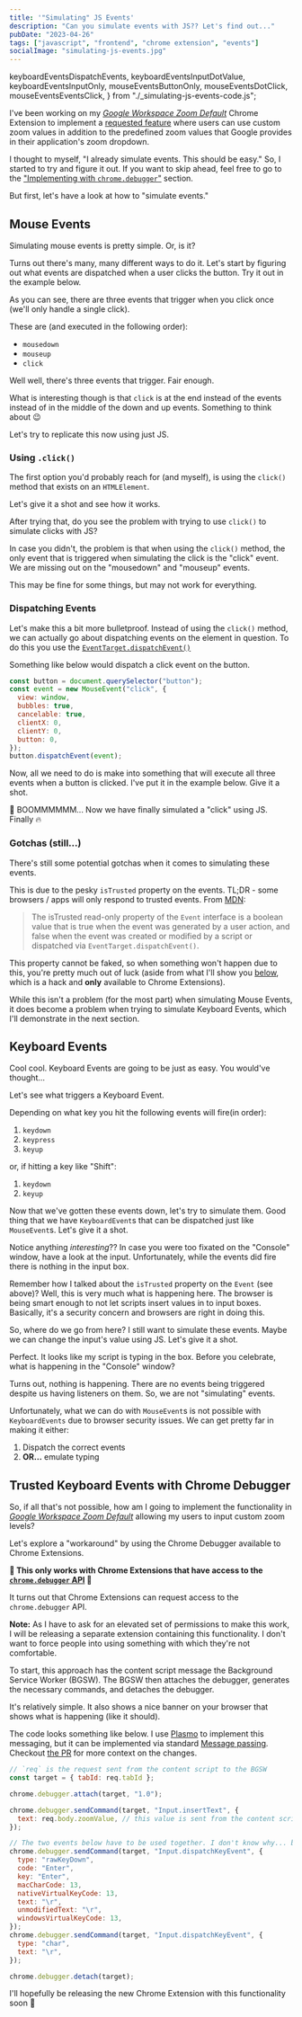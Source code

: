 ```yaml
---
title: '"Simulating" JS Events'
description: "Can you simulate events with JS?? Let's find out..."
pubDate: "2023-04-26"
tags: ["javascript", "frontend", "chrome extension", "events"]
socialImage: "simulating-js-events.jpg"
---
```


  keyboardEventsDispatchEvents,
  keyboardEventsInputDotValue,
  keyboardEventsInputOnly,
  mouseEventsButtonOnly,
  mouseEventsDotClick,
  mouseEventsEventsClick,
} from "./_simulating-js-events-code.js";


<NewExtensionNameBanner />

I've been working on my _[Google Workspace Zoom Default][webstore]_ Chrome Extension to implement a
[requested feature][feature-request] where users can use custom zoom values in addition to the predefined zoom values
that Google provides in their application's zoom dropdown.

I thought to myself, "I already simulate events. This should be easy." So, I started to try and figure it out. If you
want to skip ahead, feel free to go to the ["Implementing with `chrome.debugger`"](#trusted-keyboard-events-with-chrome-debugger)
section.

But first, let's have a look at how to "simulate events."

## Mouse Events

Simulating mouse events is pretty simple. Or, is it?

Turns out there's many, many different ways to do it. Let's start by figuring out what events are
dispatched when a user clicks the button. Try it out in the example below.

<SandpackEnv files={mouseEventsButtonOnly.files} client:idle />

As you can see, there are three events that trigger when you click once (we'll only handle a single click).

These are (and executed in the following order):

- `mousedown`
- `mouseup`
- `click`

Well well, there's three events that trigger. Fair enough.

What is interesting though is that `click` is at the end instead of the events instead of in the middle of the down and up
events. Something to think about 😉

Let's try to replicate this now using just JS.

### Using `.click()`

The first option you'd probably reach for (and myself), is using the `click()` method that exists on an `HTMLElement`.

Let's give it a shot and see how it works.

<SandpackEnv files={mouseEventsDotClick.files} client:visible />

After trying that, do you see the problem with trying to use `click()` to simulate clicks with JS?

In case you didn't, the problem is that when using the `click()` method, the only event that is triggered when simulating
the click is the "click" event. We are missing out on the "mousedown" and "mouseup" events.

This may be fine for some things, but may not work for everything.

### Dispatching Events

Let's make this a bit more bulletproof. Instead of using the `click()` method, we can actually go about dispatching events
on the element in question. To do this you use the [`EventTarget.dispatchEvent()`](https://developer.mozilla.org/en-US/docs/Web/API/EventTarget/dispatchEvent)

Something like below would dispatch a click event on the button.

```javascript
const button = document.querySelector("button");
const event = new MouseEvent("click", {
  view: window,
  bubbles: true,
  cancelable: true,
  clientX: 0,
  clientY: 0,
  button: 0,
});
button.dispatchEvent(event);
```

Now, all we need to do is make into something that will execute all three events when a button is clicked. I've put it
in the example below. Give it a shot.

<SandpackEnv files={mouseEventsEventsClick.files} client:visible />

🤯 BOOMMMMMM... Now we have finally simulated a "click" using JS. Finally 🔥

### Gotchas (still...)

There's still some potential gotchas when it comes to simulating these events.

This is due to the pesky `isTrusted` property on the events. TL;DR - some browsers / apps will only respond to trusted
events. From [MDN](https://developer.mozilla.org/en-US/docs/Web/API/Event/isTrusted):

> The isTrusted read-only property of the `Event` interface is a boolean value that is true when the event was generated by a user action, and false when the event was created or modified by a script or dispatched via `EventTarget.dispatchEvent()`.

This property cannot be faked, so when something won't happen due to this, you're pretty much out of luck (aside from
what I'll show you [below](#implementing-with-chrome-debugger), which is a hack and **only** available to Chrome
Extensions).

While this isn't a problem (for the most part) when simulating Mouse Events, it does become a problem when trying to
simulate Keyboard Events, which I'll demonstrate in the next section.

## Keyboard Events

Cool cool. Keyboard Events are going to be just as easy. You would've thought...

Let's see what triggers a Keyboard Event.

<SandpackEnv files={keyboardEventsInputOnly.files} client:visible />

Depending on what key you hit the following events will fire(in order):

1. `keydown`
2. `keypress`
3. `keyup`

or, if hitting a key like "Shift":

1. `keydown`
2. `keyup`

Now that we've gotten these events down, let's try to simulate them. Good thing that we have `KeyboardEvent`s that can
be dispatched just like `MouseEvent`s. Let's give it a shot.

<SandpackEnv files={keyboardEventsDispatchEvents.files} client:visible />

Notice anything _interesting_?? In case you were too fixated on the "Console" window, have a look at the input. Unfortunately,
while the events did fire there is nothing in the input box.

Remember how I talked about the `isTrusted` property on the `Event` (see above)? Well, this is very much what is happening
here. The browser is being smart enough to not let scripts insert values in to input boxes. Basically, it's a security
concern and browsers are right in doing this.

So, where do we go from here? I still want to simulate these events. Maybe we can change the input's value using JS.
Let's give it a shot.

<SandpackEnv files={keyboardEventsInputDotValue.files} client:visible />

Perfect. It looks like my script is typing in the box. Before you celebrate, what is happening in the "Console" window?

Turns out, nothing is happening. There are no events being triggered despite us having listeners on them. So, we are not
"simulating" events.

Unfortunately, what we can do with `MouseEvent`s is not possible with `KeyboardEvents` due to browser security issues. We
can get pretty far in making it either:

1. Dispatch the correct events
2. **OR...** emulate typing

## Trusted Keyboard Events with Chrome Debugger

So, if all that's not possible, how am I going to implement the functionality in _[Google Workspace Zoom Default][webstore]_
allowing my users to input custom zoom levels?

Let's explore a "workaround" by using the Chrome Debugger available to Chrome Extensions.

**🚨 This only works with Chrome Extensions that have access to the [`chrome.debugger` API](https://developer.chrome.com/docs/extensions/reference/debugger/) 🚨**

It turns out that Chrome Extensions can request access to the `chrome.debugger` API.

**Note:** As I have to ask for an elevated set of permissions to make this work, I will be releasing a separate extension containing
this functionality. I don't want to force people into using something with which they're not comfortable.

To start, this approach has the content script message the Background Service Worker (BGSW). The BGSW then attaches the
debugger, generates the necessary commands, and detaches the debugger.

It's relatively simple. It also shows a nice banner on your browser that shows what is happening (like it should).

The code looks something like below. I use [Plasmo][plasmo] to implement this messaging, but it can be implemented via standard
[Message passing][message-passing]. Checkout [the PR](https://github.com/vernak2539/chrome-extension-google-doc-default-zoom/pull/20)
for more context on the changes.

```javascript
// `req` is the request sent from the content script to the BGSW
const target = { tabId: req.tabId };

chrome.debugger.attach(target, "1.0");

chrome.debugger.sendCommand(target, "Input.insertText", {
  text: req.body.zoomValue, // this value is sent from the content script
});

// The two events below have to be used together. I don't know why... but they do...
chrome.debugger.sendCommand(target, "Input.dispatchKeyEvent", {
  type: "rawKeyDown",
  code: "Enter",
  key: "Enter",
  macCharCode: 13,
  nativeVirtualKeyCode: 13,
  text: "\r",
  unmodifiedText: "\r",
  windowsVirtualKeyCode: 13,
});
chrome.debugger.sendCommand(target, "Input.dispatchKeyEvent", {
  type: "char",
  text: "\r",
});

chrome.debugger.detach(target);
```

I'll hopefully be releasing the new Chrome Extension with this functionality soon 🤞

[feature-request]: https://github.com/vernak2539/chrome-extension-google-doc-default-zoom/issues/15
[webstore]: https://chrome.google.com/webstore/detail/google-docs-zoom-default/nflkcdlimipkgbacnfnhfecjgmojhklo
[plasmo]: https://docs.plasmo.com/framework/messaging
[message-passing]: https://developer.chrome.com/docs/extensions/mv3/messaging/
